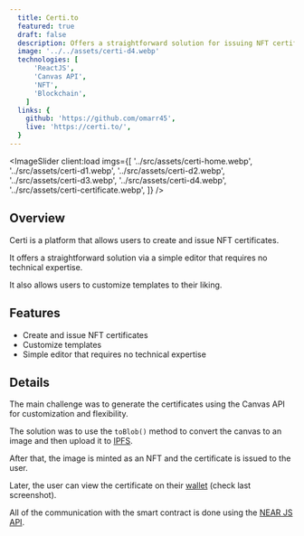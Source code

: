 ```yaml
---
  title: Certi.to
  featured: true
  draft: false
  description: Offers a straightforward solution for issuing NFT certificates, with customizable templates and a simple editor that requires no technical expertise.
  image: '../../assets/certi-d4.webp'
  technologies: [
      'ReactJS',
      'Canvas API',
      'NFT',
      'Blockchain',
    ]
  links: {
    github: 'https://github.com/omarr45',
    live: 'https://certi.to/',
  }
---
```



<ImageSlider
  client:load
  imgs={[
    '../src/assets/certi-home.webp',
    '../src/assets/certi-d1.webp',
    '../src/assets/certi-d2.webp',
    '../src/assets/certi-d3.webp',
    '../src/assets/certi-d4.webp',
    '../src/assets/certi-certificate.webp',
  ]}
/>

## Overview

Certi is a platform that allows users to create and issue NFT certificates.

It offers a straightforward solution via a simple editor that requires no technical expertise.

It also allows users to customize templates to their liking.

## Features

- Create and issue NFT certificates
- Customize templates
- Simple editor that requires no technical expertise

## Details

The main challenge was to generate the certificates using the Canvas API for customization and flexibility.

The solution was to use the `toBlob()` method to convert the canvas to an image and then upload it to [IPFS](https://ipfs.tech/).

After that, the image is minted as an NFT and the certificate is issued to the user.

Later, the user can view the certificate on their [wallet](https://app.mynearwallet.com/nft-detail/mintapp.certi.near/bafybeifhm5ib6htqcflcof6rxbf3kxe4urpcg3gaaqybes4u565s7drlw4) (check last screenshot).

All of the communication with the smart contract is done using the [NEAR JS API](https://docs.near.org/tools/near-api-js/quick-reference).
